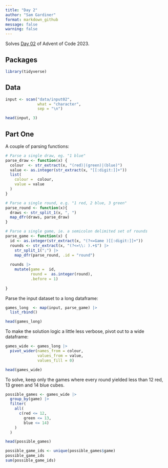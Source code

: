 ```yaml
---
title: "Day 2"
author: "Sam Gardiner"
format: markdown_github
message: false
warning: false
---
```


Solves [Day 02](https://adventofcode.com/2023/day/2) of Advent of Code 2023.

## Packages

```r
library(tidyverse)
```


## Data

```r
input <- scan("data/input02",
              what = "character",
              sep = "\n")

head(input, 3)
```

## Part One

A couple of parsing functions:

```r
# Parse a single draw, eg. "1 blue"
parse_draw <- function(x) {
  colour  <- str_extract(x, "(red)|(green)|(blue)")
  value <- as.integer(str_extract(x, "[[:digit:]]+"))
  list(
    colour =  colour,
    value = value
  )
}

# Parse a single round, e.g. "1 red, 2 blue, 3 green"
parse_round <- function(x){
  draws <- str_split_1(x, ", ")
  map_dfr(draws, parse_draw)
}

# Parse a single game, ie. a semicolon delimited set of rounds
parse_game <- function(x) {
  id <- as.integer(str_extract(x, "(?<=Game )[[:digit:]]+"))
  rounds <- str_extract(x, "(?<=\\: ).+$") |>
    str_split_1(";") |>
    map_dfr(parse_round, .id = "round")
  
  rounds |>
    mutate(game =  id,
           round =  as.integer(round),
           .before = 1)
  
}
```

Parse the input dataset to a long dataframe:

```r
games_long  <- map(input, parse_game) |>
  list_rbind()

head(games_long)
```

To make the solution logic a little less verbose, pivot out to a wide dataframe:


```r
games_wide <- games_long |>
  pivot_wider(names_from = colour,
              values_from = value,
              values_fill = 0)

head(games_wide)
```

To solve, keep only the games where every round yielded less than 12 red, 13 green and 14 blue cubes.

```r
possible_games <- games_wide |>
  group_by(game) |>
  filter(
    all(
      c(red <= 12,
        green <= 13,
        blue <= 14)
    )
  )

head(possible_games)

possible_game_ids <- unique(possible_games$game)
possible_game_ids
sum(possible_game_ids)
```


